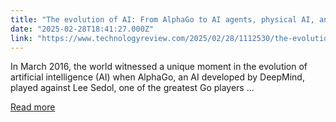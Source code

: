 ```yaml
---
title: "The evolution of AI: From AlphaGo to AI agents, physical AI, and beyond"
date: "2025-02-28T18:41:27.000Z"
link: "https://www.technologyreview.com/2025/02/28/1112530/the-evolution-of-ai-from-alphago-to-ai-agents-physical-ai-and-beyond/"
---
```


In March 2016, the world witnessed a unique moment in the evolution of artificial intelligence (AI) when AlphaGo, an AI developed by DeepMind, played against Lee Sedol, one of the greatest Go players ...

[Read more](https://www.technologyreview.com/2025/02/28/1112530/the-evolution-of-ai-from-alphago-to-ai-agents-physical-ai-and-beyond/)
